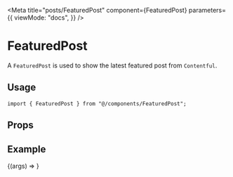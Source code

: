 
<Meta
  title="posts/FeaturedPost"
  component={FeaturedPost}
  parameters={{
    viewMode: "docs",
  }}
/>

# FeaturedPost

A `FeaturedPost` is used to show the latest featured post from `Contentful`.

## Usage

```tsx
import { FeaturedPost } from "@/components/FeaturedPost";
```

## Props

<ArgsTable component={FeaturedPost} />

## Example

<Canvas>
  <Story name="Default">{(args) => <FeaturedPost {...args} />}</Story>
</Canvas>
